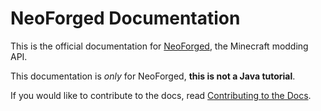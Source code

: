 
# NeoForged Documentation

This is the official documentation for [NeoForged], the Minecraft modding API.

This documentation is _only_ for NeoForged, **this is not a Java tutorial**.

If you would like to contribute to the docs, read [Contributing to the Docs][contributing].

<div class="container">
  <div class="row">
    <div class="col col--6" style={{padding: '10px'}}>
      <Card
        title="NeoForge Documentation"
        body="Learn how to create your first mod using NeoForge, and discover the vast APIs it provides."
        link="/docs/gettingstarted/"
        linkTitle="Get Started"
      />
    </div>
    <div class="col col--6" style={{padding: '10px'}}>
      <Card
        title="NeoGradle Documentation"
        body="Learn about the Gradle plugin empowering developers to create mods for NeoForge and develop NeoForge itself."
        link="/neogradle/docs/"
        linkTitle="Read More"
      />
    </div>
    <div class="col col--6" style={{padding: '10px'}}>
      <Card
        title="NeoForge User Guide"
        body="Learn how to install NeoForge for both client and server, we well as some of the pitfalls you might experience along the way."
        link="/userguide/docs/"
        linkTitle="Read More"
      />
    </div>
  </div>
</div>

[NeoForged]: https://neoforged.net
[contributing]: ./contributing
